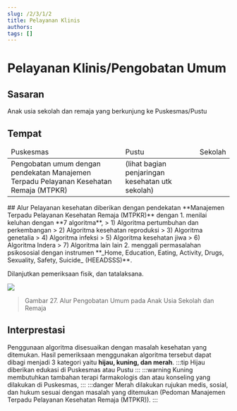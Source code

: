 ```yaml
---
slug: /2/3/1/2
title: Pelayanan Klinis
authors: 
tags: []
---
```


# Pelayanan Klinis/Pengobatan Umum
## Sasaran
Anak usia sekolah dan remaja yang berkunjung ke Puskesmas/Pustu 
## Tempat

<table>
    <thead>
        <td>Puskesmas</td>
        <td>Pustu</td>
        <td>Sekolah</td>
    </thead>
    <td colSpan={2}>Pengobatan umum dengan pendekatan Manajemen Terpadu Pelayanan Kesehatan Remaja (MTPKR)</td>
    <td>(lihat bagian penjaringan kesehatan utk sekolah)</td>
    
</table>
## Alur
Pelayanan kesehatan diberikan dengan pendekatan **Manajemen Terpadu Pelayanan Kesehatan Remaja (MTPKR)** dengan 
1. menilai keluhan dengan **7 algoritma**, 
    > 1) Algoritma pertumbuhan dan perkembangan
    > 2) Algoritma kesehatan reproduksi
    > 3) Algoritma genetalia
    > 4) Algoritma infeksi
    > 5) Algoritma kesehatan jiwa
    > 6) Algoritma Indera
    > 7) Algoritma lain lain
2. menggali permasalahan psikososial dengan instrumen **_Home, Education, Eating, Activity, Drugs, Sexuality, Safety, Suicide_ (HEEADSSS)**. 

Dilanjutkan pemeriksaan fisik, dan tatalaksana.

![](/ilm/image078.png)

> Gambar 27. Alur Pengobatan Umum pada Anak Usia Sekolah dan Remaja

## Interprestasi
Penggunaan algoritma disesuaikan dengan masalah kesehatan yang ditemukan. Hasil pemeriksaan menggunakan algoritma tersebut dapat dibagi menjadi 3 kategori yaitu **hijau, kuning, dan merah**.
:::tip Hijau 
diberikan edukasi di Puskesmas atau Pustu
:::
:::warning Kuning 
membutuhkan tambahan terapi farmakologis dan atau konseling yang dilakukan di Puskesmas,
:::
:::danger Merah 
dilakukan rujukan medis, sosial, dan hukum sesuai dengan masalah yang ditemukan (Pedoman Manajemen Terpadu Pelayanan Kesehatan Remaja (MTPKR)).
:::